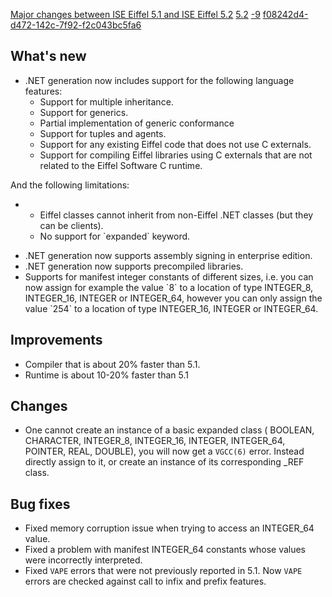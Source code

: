 [[Property:title|Major changes between ISE Eiffel 5.1 and ISE Eiffel 5.2]]
[[Property:link_title|5.2]]
[[Property:weight|-9]]
[[Property:uuid|f08242d4-d472-142c-7f92-f2c043bc5fa6]]
==What's new==
* .NET generation now includes support for the following language features: 
** Support for multiple inheritance.
** Support for generics.
** Partial implementation of generic conformance 
** Support for tuples and agents.
** Support for any existing Eiffel code that does not use C externals.
** Support for compiling Eiffel libraries using C externals that are not related to the Eiffel Software C runtime.

And the following limitations: 
** Eiffel classes cannot inherit from non-Eiffel .NET classes (but they can be clients).
** No support for `expanded` keyword.


* .NET generation now supports assembly signing in enterprise edition.
* .NET generation now supports precompiled libraries.
* Supports for manifest integer constants of different sizes, i.e. you can now assign for example the value `8` to a location of type <eiffel>INTEGER_8</eiffel>, <eiffel>INTEGER_16</eiffel>, <eiffel>INTEGER</eiffel> or <eiffel>INTEGER_64</eiffel>, however you can only assign the value `254` to a location of type <eiffel>INTEGER_16</eiffel>, <eiffel>INTEGER</eiffel> or <eiffel>INTEGER_64</eiffel>. 

==Improvements==
* Compiler that is about 20% faster than 5.1.
* Runtime is about 10-20% faster than 5.1

==Changes==
* One cannot create an instance of a basic expanded class ( <eiffel>BOOLEAN</eiffel>, <eiffel>CHARACTER</eiffel>, <eiffel>INTEGER_8</eiffel>, <eiffel>INTEGER_16</eiffel>, <eiffel>INTEGER</eiffel>, <eiffel>INTEGER_64</eiffel>, <eiffel>POINTER</eiffel>, <eiffel>REAL</eiffel>, <eiffel>DOUBLE</eiffel>), you will now get a <code>VGCC(6)</code> error. Instead directly assign to it, or create an instance of its corresponding _REF class. 

==Bug fixes==
* Fixed memory corruption issue when trying to access an <eiffel>INTEGER_64</eiffel> value. 
* Fixed a problem with manifest <eiffel>INTEGER_64</eiffel> constants whose values were incorrectly interpreted. 
*  Fixed <code>VAPE</code> errors that were not previously reported in 5.1. Now <code>VAPE</code> errors are checked against call to infix and prefix features. 




